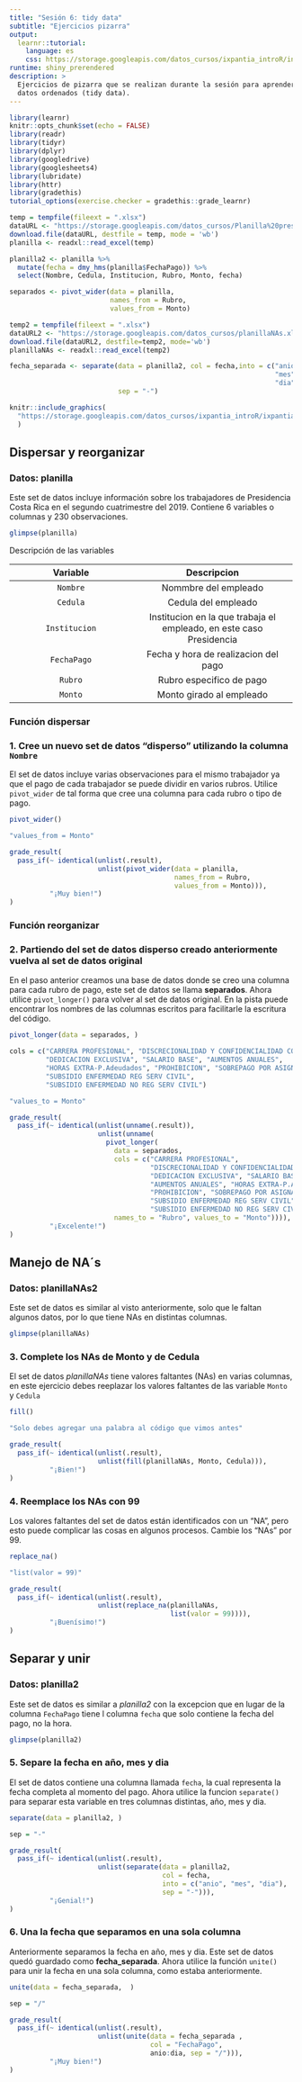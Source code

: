 ```yaml
---
title: "Sesión 6: tidy data"
subtitle: "Ejercicios pizarra"
output: 
  learnr::tutorial:
    language: es
    css: https://storage.googleapis.com/datos_cursos/ixpantia_introR/intro_r.css
runtime: shiny_prerendered
description: >
  Ejercicios de pizarra que se realizan durante la sesión para aprender sobre
  datos ordenados (tidy data).
---
```


<style>
@import url('https://fonts.googleapis.com/css2?family=Roboto+Mono&family=Roboto+Slab&family=Source+Sans+Pro:wght@300;400&display=swap');

@import url('https://fonts.googleapis.com/css2?family=Lato&display=swap');
</style> 

```r
library(learnr)
knitr::opts_chunk$set(echo = FALSE)
library(readr)
library(tidyr)
library(dplyr)
library(googledrive)
library(googlesheets4)
library(lubridate)
library(httr)
library(gradethis)
tutorial_options(exercise.checker = gradethis::grade_learnr)

temp = tempfile(fileext = ".xlsx")
dataURL <- "https://storage.googleapis.com/datos_cursos/Planilla%20presidencia.xlsx"
download.file(dataURL, destfile = temp, mode = 'wb')
planilla <- readxl::read_excel(temp)

planilla2 <- planilla %>% 
  mutate(fecha = dmy_hms(planilla$FechaPago)) %>% 
  select(Nombre, Cedula, Institucion, Rubro, Monto, fecha)

separados <- pivot_wider(data = planilla, 
                         names_from = Rubro, 
                         values_from = Monto)

temp2 = tempfile(fileext = ".xlsx")
dataURL2 <- "https://storage.googleapis.com/datos_cursos/planillaNAs.xlsx"
download.file(dataURL2, destfile=temp2, mode='wb')
planillaNAs <- readxl::read_excel(temp2)

fecha_separada <- separate(data = planilla2, col = fecha,into = c("anio",
                                                                  "mes",
                                                                  "dia"),
                           sep = "-")
```

```r
knitr::include_graphics(
  "https://storage.googleapis.com/datos_cursos/ixpantia_introR/ixpantia_logo.png"
  )   
```

## Dispersar y reorganizar

### Datos: **planilla**

Este set de datos incluye información sobre los trabajadores de Presidencia 
Costa Rica en el segundo cuatrimestre del 2019. Contiene 6 variables o columnas 
y 230 observaciones. 

```r
glimpse(planilla) 
```

Descripción de las variables

| Variable | Descripcion |
|:--------:|:-----------:|
| `Nombre` | Nommbre del empleado |
| `Cedula` | Cedula del empleado |
| `Institucion` | Institucion en la que trabaja el empleado, en este caso Presidencia |
| `FechaPago` | Fecha y hora de realizacion del pago |
| `Rubro` | Rubro especifico de pago |
| `Monto` | Monto girado al empleado |


### Función dispersar
### 1. Cree un nuevo set de datos "disperso" utilizando la columna `Nombre` 

El set de datos incluye varias observaciones para el mismo trabajador ya que el
pago de cada trabajador se puede dividir en varios rubros. Utilice `pivot_wider`
de tal forma que cree una columna para cada rubro o tipo de pago. 

```r
pivot_wider()
```

```r
"values_from = Monto"
```

```r
grade_result(
  pass_if(~ identical(unlist(.result), 
                      unlist(pivot_wider(data = planilla, 
                                         names_from = Rubro, 
                                         values_from = Monto))), 
          "¡Muy bien!")
)
```

### Función reorganizar
### 2. Partiendo del set de datos disperso creado anteriormente vuelva al set de datos original

En el paso anterior creamos una base de datos donde se creo una columna para 
cada rubro de pago, este set de datos se llama **separados**. Ahora utilice
`pivot_longer()` para volver al set de datos original. En la pista puede 
encontrar los nombres de las columnas escritos para facilitarle la escritura 
del código.

```r
pivot_longer(data = separados, )
```

```r
cols = c("CARRERA PROFESIONAL", "DISCRECIONALIDAD Y CONFIDENCIALIDAD COL 108",
         "DEDICACION EXCLUSIVA", "SALARIO BASE", "AUMENTOS ANUALES", 
         "HORAS EXTRA-P.Adeudados", "PROHIBICION", "SOBREPAGO POR ASIGNACION",
         "SUBSIDIO ENFERMEDAD REG SERV CIVIL", 
         "SUBSIDIO ENFERMEDAD NO REG SERV CIVIL")
```
 
```r
"values_to = Monto"
```

```r
grade_result(
  pass_if(~ identical(unlist(unname(.result)), 
                      unlist(unname(
                        pivot_longer(
                          data = separados,
                          cols = c("CARRERA PROFESIONAL", 
                                   "DISCRECIONALIDAD Y CONFIDENCIALIDAD COL 108",
                                   "DEDICACION EXCLUSIVA", "SALARIO BASE", 
                                   "AUMENTOS ANUALES", "HORAS EXTRA-P.Adeudados",
                                   "PROHIBICION", "SOBREPAGO POR ASIGNACION",
                                   "SUBSIDIO ENFERMEDAD REG SERV CIVIL", 
                                   "SUBSIDIO ENFERMEDAD NO REG SERV CIVIL"),
                          names_to = "Rubro", values_to = "Monto")))), 
          "¡Excelente!")
)
```

## Manejo de NA´s

### Datos: **planillaNAs2**

Este set de datos es similar al visto anteriormente, solo que le faltan algunos
datos, por lo que tiene NAs en distintas columnas. 

```r
glimpse(planillaNAs)
```

### 3. Complete los NAs de Monto y de Cedula

El set de datos *planillaNAs* tiene valores faltantes (NAs) en varias columnas,
en este ejercicio debes reeplazar los valores faltantes de las variable `Monto`
y `Cedula`

```r
fill()
```

```r
"Solo debes agregar una palabra al código que vimos antes"
```

```r
grade_result(
  pass_if(~ identical(unlist(.result),
                      unlist(fill(planillaNAs, Monto, Cedula))),
          "¡Bien!")
)
```

### 4. Reemplace los NAs con 99

Los valores faltantes del set de datos están identificados con un "NA", pero
esto puede complicar las cosas en algunos procesos. Cambie los "NAs" por 99. 

```r
replace_na()
```

```r
"list(valor = 99)"
```

```r
grade_result(
  pass_if(~ identical(unlist(.result),
                      unlist(replace_na(planillaNAs, 
                                        list(valor = 99)))),
          "¡Buenísimo!")
)
```

## Separar y unir

### Datos: **planilla2** 

Este set de datos es similar a *planilla2* con la excepcion que en lugar de la
columna `FechaPago` tiene l columna `fecha` que solo contiene la fecha del 
pago, no la hora. 

```r
glimpse(planilla2)
```

### 5. Separe la fecha en año, mes y dia

El set de datos contiene una columna llamada `fecha`, la cual representa la
fecha completa al momento del pago. Ahora utilice la funcion `separate()` para
separar esta variable en tres columnas distintas, año, mes y dia. 

```r
separate(data = planilla2, )
```

```r
sep = "-"
```

```r
grade_result(
  pass_if(~ identical(unlist(.result), 
                      unlist(separate(data = planilla2,
                                      col = fecha,
                                      into = c("anio", "mes", "dia"),
                                      sep = "-"))),
          "¡Genial!")
)
```

### 6. Una la fecha que separamos en una sola columna

Anteriormente separamos la fecha en año, mes y dia. Este set de datos quedó 
guardado como **fecha_separada**. Ahora utilice la función `unite()` para unir
la fecha en una sola columna, como estaba anteriormente. 

```r
unite(data = fecha_separada,  )
```

```r
sep = "/"
```

```r
grade_result(
  pass_if(~ identical(unlist(.result),
                      unlist(unite(data = fecha_separada , 
                                   col = "FechaPago",
                                   anio:dia, sep = "/"))),
          "¡Muy bien!")
)
```

